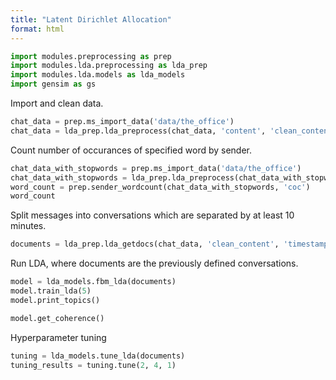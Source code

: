 ```yaml
---
title: "Latent Dirichlet Allocation"
format: html
---
```


```python
import modules.preprocessing as prep
import modules.lda.preprocessing as lda_prep
import modules.lda.models as lda_models
import gensim as gs
```

Import and clean data.

```python
chat_data = prep.ms_import_data('data/the_office')
chat_data = lda_prep.lda_preprocess(chat_data, 'content', 'clean_content')
```

Count number of occurances of specified word by sender.

```python
chat_data_with_stopwords = prep.ms_import_data('data/the_office')
chat_data_with_stopwords = lda_prep.lda_preprocess(chat_data_with_stopwords, 'content', 'clean_content', False)
word_count = prep.sender_wordcount(chat_data_with_stopwords, 'coc')
word_count
```

Split messages into conversations which are separated by at least 10 minutes.

```python
documents = lda_prep.lda_getdocs(chat_data, 'clean_content', 'timestamp')
```

Run LDA, where documents are the previously defined conversations.

```python
model = lda_models.fbm_lda(documents)
model.train_lda(5)
model.print_topics()
```

```python
model.get_coherence()
```

Hyperparameter tuning

```python
tuning = lda_models.tune_lda(documents)
tuning_results = tuning.tune(2, 4, 1)
```
